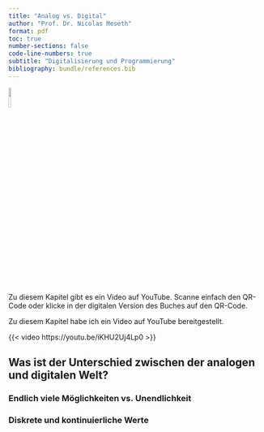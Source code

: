```yaml
---
title: "Analog vs. Digital"
author: "Prof. Dr. Nicolas Meseth"
format: pdf
toc: true
number-sections: false
code-line-numbers: true
subtitle: "Digitalisierung und Programmierung"
bibliography: bundle/references.bib
---
```

:::: {layout="[0.2, 0.8]" .content-visible when-format="pdf"}

:::{#firstcol}
[![](qrcodes\iKHU2Uj4Lp0.png){fig-align="center" width=10%}](https://youtu.be/iKHU2Uj4Lp0)
:::

:::{#secondcol}
Zu diesem Kapitel gibt es ein Video auf YouTube. Scanne einfach den QR-Code oder klicke in der digitalen Version des Buches auf den QR-Code.
:::

::::

::: {.content-visible when-format="html"}

Zu diesem Kapitel habe ich ein Video auf YouTube bereitgestellt.

{{< video https://youtu.be/iKHU2Uj4Lp0 >}}

:::

## Was ist der Unterschied zwischen der analogen und digitalen Welt?

### Endlich viele Möglichkeiten vs. Unendlichkeit

### Diskrete und kontinuierliche Werte



